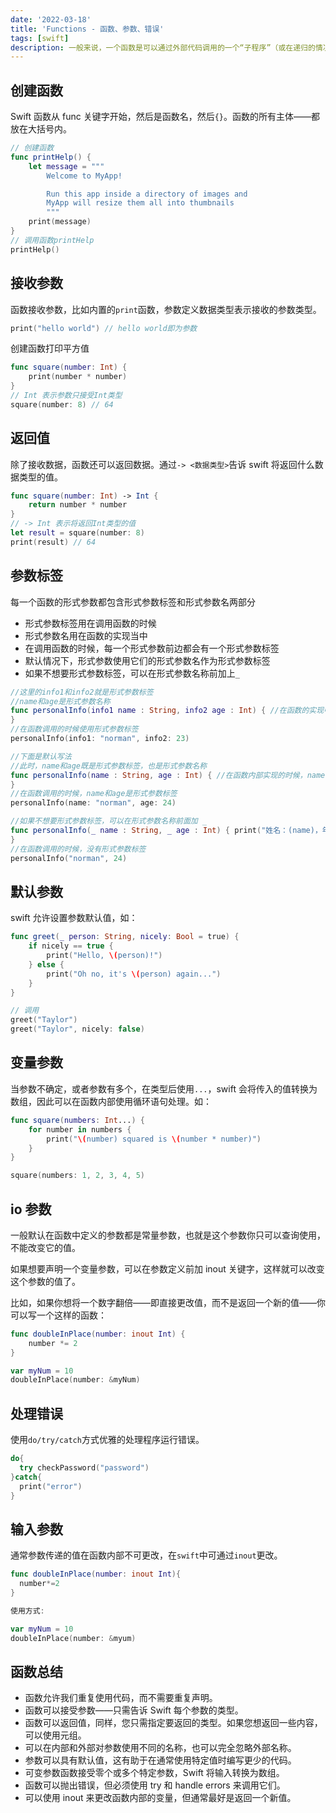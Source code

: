 ```yaml
---
date: '2022-03-18'
title: 'Functions - 函数、参数、错误'
tags: [swift]
description: 一般来说，一个函数是可以通过外部代码调用的一个“子程序”（或在递归的情况下由内部函数调用）。像程序本身一样，一个函数由称为函数体的一系列语句组成。值可以传递给一个函数，函数将返回一个值。
---
```


## 创建函数

Swift 函数从 func 关键字开始，然后是函数名，然后`{}`。函数的所有主体——都放在大括号内。

```swift
// 创建函数
func printHelp() {
    let message = """
		Welcome to MyApp!

		Run this app inside a directory of images and
		MyApp will resize them all into thumbnails
		"""
    print(message)
}
// 调用函数printHelp
printHelp()
```

## 接收参数

函数接收参数，比如内置的`print`函数，参数定义数据类型表示接收的参数类型。

```swift
print("hello world") // hello world即为参数
```

创建函数打印平方值

```swift
func square(number: Int) {
    print(number * number)
}
// Int 表示参数只接受Int类型
square(number: 8) // 64
```

## 返回值

除了接收数据，函数还可以返回数据。通过`-> <数据类型>`告诉 swift 将返回什么数据类型的值。

```swift
func square(number: Int) -> Int {
    return number * number
}
// -> Int 表示将返回Int类型的值
let result = square(number: 8)
print(result) // 64
```

## 参数标签

每一个函数的形式参数都包含形式参数标签和形式参数名两部分

- 形式参数标签用在调用函数的时候
- 形式参数名用在函数的实现当中
- 在调用函数的时候，每一个形式参数前边都会有一个形式参数标签
- 默认情况下，形式参数使用它们的形式参数名作为形式参数标签
- 如果不想要形式参数标签，可以在形式参数名称前加上`_`

```swift
//这里的info1和info2就是形式参数标签
//name和age是形式参数名称
func personalInfo(info1 name : String, info2 age : Int) { //在函数的实现中使用形式参数名称 print("姓名：(name)，年龄：(age)")
}
//在函数调用的时候使用形式参数标签
personalInfo(info1: "norman", info2: 23)

//下面是默认写法
//此时，name和age既是形式参数标签，也是形式参数名称
func personalInfo(name : String, age : Int) { //在函数内部实现的时候，name和age是形式参数名称 print("姓名：(name)，年龄：(age)")
}
//在函数调用的时候，name和age是形式参数标签
personalInfo(name: "norman", age: 24)

//如果不想要形式参数标签，可以在形式参数名称前面加 _
func personalInfo(_ name : String, _ age : Int) { print("姓名：(name)，年龄：(age)")
}
//在函数调用的时候，没有形式参数标签
personalInfo("norman", 24)
```

## 默认参数

swift 允许设置参数默认值，如：

```swift
func greet(_ person: String, nicely: Bool = true) {
    if nicely == true {
        print("Hello, \(person)!")
    } else {
        print("Oh no, it's \(person) again...")
    }
}

// 调用
greet("Taylor")
greet("Taylor", nicely: false)
```

## 变量参数

当参数不确定，或者参数有多个，在类型后使用`...`，swift 会将传入的值转换为数组，因此可以在函数内部使用循环语句处理。如：

```swift
func square(numbers: Int...) {
    for number in numbers {
        print("\(number) squared is \(number * number)")
    }
}

square(numbers: 1, 2, 3, 4, 5)
```

## io 参数

一般默认在函数中定义的参数都是常量参数，也就是这个参数你只可以查询使用，不能改变它的值。

如果想要声明一个变量参数，可以在参数定义前加 inout 关键字，这样就可以改变这个参数的值了。

比如，如果你想将一个数字翻倍——即直接更改值，而不是返回一个新的值——你可以写一个这样的函数：

```swift
func doubleInPlace(number: inout Int) {
    number *= 2
}

var myNum = 10
doubleInPlace(number: &myNum)
```

## 处理错误

使用`do/try/catch`方式优雅的处理程序运行错误。

```swift
do{
  try checkPassword("password")
}catch{
  print("error")
}
```

## 输入参数

通常参数传递的值在函数内部不可更改，在`swift`中可通过`inout`更改。

```swift
func doubleInPlace(number: inout Int){
  number*=2
}

使用方式:

var myNum = 10
doubleInPlace(number: &myum)
```

## 函数总结

- 函数允许我们重复使用代码，而不需要重复声明。
- 函数可以接受参数——只需告诉 Swift 每个参数的类型。
- 函数可以返回值，同样，您只需指定要返回的类型。如果您想返回一些内容，可以使用元组。
- 可以在内部和外部对参数使用不同的名称，也可以完全忽略外部名称。
- 参数可以具有默认值，这有助于在通常使用特定值时编写更少的代码。
- 可变参数函数接受零个或多个特定参数，Swift 将输入转换为数组。
- 函数可以抛出错误，但必须使用 try 和 handle errors 来调用它们。
- 可以使用 inout 来更改函数内部的变量，但通常最好是返回一个新值。
